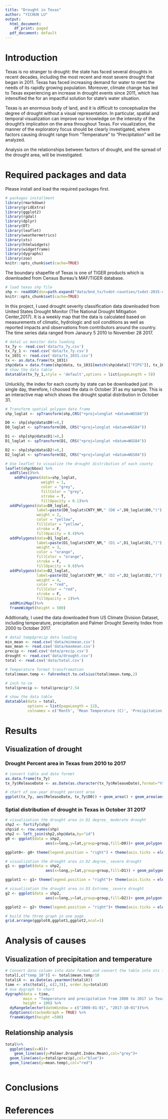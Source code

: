 ```yaml
---
title: "Drought in Texas"
author: "YICHUN LU"
output:
  html_document:
    df_print: paged
  pdf_document: default
---
```

# Introduction
Texas is no stranger to drought: the state has faced several droughts in recent decades, including the most recent and most severe drought that began in 2011. Texas has faced increasing demand for water to meet the needs of its rapidly growing population. Moreover, climate change has led to Texas experiencing an increase in drought events since 2011, which has intensified the for an impactful solution for state’s water situation. 

Texas is an enormous body of land, and it is difficult to conceptualize the degree of drought without a visual representation. In particular, spatial and temporal visualization can improve our knowledge on the intensity of the drought’s implication on the area throughout Texas. For visualization, the manner of the exploratory focus should be clearly investigated, where factors causing drought range from “Temperature” to “Precipitation” will be analyzed.

Analysis on the relationships between factors of drought, and the spread of the drought area, will be investigated.


# Required packages and data

Please install and load the required packages first.
```r
# packages installment
library(rmarkdown)
library(gridExtra)
library(ggplot2)
library(rgdal)
library(dplyr)
library(DT)
library(leaflet)
library(weathermetrics)
library(xts)
library(htmlwidgets)
library(widgetframe)
library(dygraphs)
library(zoo)
knitr::opts_chunk$set(cache=TRUE)
```

The boundary shapefile of Texas is one of TIGER products which is downloaded from Census Bureau's MAF/TIGER database.

```r
# load texas shp file
shp <- readOGR(dsn=path.expand("data/bnd_tx/txdot-counties/txdot-2015-county-generalized_tx.shp"))
knitr::opts_chunk$set(cache=TRUE)
```

In this project, I used drought severity classification data downloaded from United States Drought Monitor (The National Drought Mitigation Center,2017). It is a weekly map that the data is calculated based on measurements of climatic, hydrologic and soil conditions as well as reported impacts and observations from contributors around the country. The time series data ranged from Janaury 5 2010 to November 28 2017.

```r
# data1 us monitor data loading
tx_7y <- read.csv('data/tx_7y.csv')
tx_7y_1 <- read.csv('data/tx_7y.csv')
tx_1031 <- read.csv('data/tx_1031.csv')
tx <- as.data.frame(tx_1031)
shp@data = data.frame(shp@data, tx_1031[match(shp@data[["FIPS"]], tx_1031$FIPS),])
# show the data table
datatable(tx_7y_1,style = 'default',options = list(pageLength = 5))
```

Unluckily, the index for each county by state can be downloaded just in single day, therefore, I choosed the data in October 31 as my sample. This is an interactive map which shows the drought spatial distribution in October 31.

```r
# Transform spatial polygon data frame 
shp_loglat <- spTransform(shp,CRS("+proj=longlat +datum=WGS84"))

D0 <- shp[shp@data$D0!=0,]
D0_loglat <- spTransform(D0, CRS("+proj=longlat +datum=WGS84"))

D1 <- shp[shp@data$D1!=0,]
D1_loglat <- spTransform(D1, CRS("+proj=longlat +datum=WGS84"))

D2 <- shp[shp@data$D2!=0,]
D2_loglat <- spTransform(D2, CRS("+proj=longlat +datum=WGS84"))

# Use leaflet to visualize the drought distribution of each county 
leaflet(shp@bbox) %>%
  addTiles()%>%
    addPolygons(data=shp_loglat,
                weight = 1,
                color = "grey",
                fillColor = "grey",
                stroke = T,
                fillOpacity = 0.1)%>%
  addPolygons(data=D0_loglat,
              label=paste(D0_loglat$CNTY_NM," (D0 =",D0_loglat$D0,")"),
              weight = 2,
              color = "yellow",
              fillColor = "yellow",
              stroke = F,
              fillOpacity = 0.4)%>%
  addPolygons(data=D1_loglat,
              label=paste(D1_loglat$CNTY_NM," (D1 =",D1_loglat$D1,")"),
              weight = 3,
              color = "orange",
              fillColor = "orange",
              stroke = F,
              fillOpacity = 0.8)%>%
  addPolygons(data=D2_loglat,
              label=paste(D2_loglat$CNTY_NM," (D2 =",D2_loglat$D2,")"),
              weight = 4,
              color = "red",
              fillColor = "red",
              stroke = F,
              fillOpacity = 1)%>%
  addMiniMap()%>%
  frameWidget(height = 500)
```

Addtionally, I used the data downloaded from US Climate Division Dataset, including temperature, precipitation and Palmer Drought Severity Index from 2000 to October 2017.

```r
# data2 temp$precip data loading
min_mean <- read.csv('data/minmean.csv')
max_mean <- read.csv('data/maxmean.csv')
precip <- read.csv('data/precip.csv')
drought <- read.csv('data/drought.csv')
total <- read.csv('data/total.csv')

# Temperature format transfromation
total$mean.temp <- fahrenheit.to.celsius(total$mean.temp,2)

# inch to cm
total$precip <- total$precip*2.54

# show the data table
datatable(data = total,
          options = list(pageLength = 12),
          colnames = c('Month', 'Mean Temperature (C)', 'Precipitation (cm)', 'Palmer Drought Index'))

```

# Results

## Visualization of drought 

### Drought Percent area in Texas from 2010 to 2017
```r
# convert table and date formet 
as.data.frame(tx_7y)
tx_7y$ReleaseDate <- as.Date(as.character(tx_7y$ReleaseDate),format="%Y%m%d");

# chart of one-year drought percent area
ggplot(tx_7y, aes(ReleaseDate, tx_7y$D0)) + geom_area() + geom_area(aes(x = ReleaseDate, y=tx_7y$D1), fill='yellow') + geom_area(aes(x = ReleaseDate, y=tx_7y$D2), fill='orange') + geom_area(aes(x = ReleaseDate, y=tx_7y$D3), fill='red') + xlab("Date") + ylab("Percent Area") 
```

### Sptial distribution of drought in Texas in October 31 2017
```r
# visualization the drought area in D1 degree_ moderate drought
shp2 <- fortify(shp)
shp$id <- row.names(shp)
shp2 <- left_join(shp2,shp@data,by="id")
g0 <- ggplot(data = shp2,
                  aes(x=long,y=lat,group=group,fill=D0))+ geom_polygon() + coord_map() + scale_fill_gradient(low = 'white',high = 'red')

ggplot0<- g0+ theme(legend.position = "right") + theme(axis.ticks = element_blank(), axis.text = element_blank())

# visualization the drought area in D2 degree_ severe drought
g1 <- ggplot(data = shp2,
                  aes(x=long,y=lat,group=group,fill=D1)) + geom_polygon() + coord_map() + scale_fill_gradient(low = 'white',high = 'red')

ggplot1 <- g1+ theme(legend.position = "right")+ theme(axis.ticks = element_blank(), axis.text = element_blank())

# visualization the drought area in D3 Extreme_ severe drought
g2 <- ggplot(data = shp2,
                  aes(x=long,y=lat,group=group,fill=D2))+ geom_polygon() + coord_map() + scale_fill_gradient(low = 'white',high = 'red')

ggplot2 <- g2+ theme(legend.position = "right")+ theme(axis.ticks = element_blank(), axis.text = element_blank())

# build the three graph in one page
grid.arrange(ggplot0,ggplot1,ggplot2,ncol=1)  
```

# Analysis of causes
## Visualization of precipitation and temperature

```r
# Convert date column into date format and convert the table into xts format
total[,c("temp_10")] <- total$mean.temp/10
total$X <- as.Date(as.yearmon(total$X))
time <- xts(total[, c(2,3)], order.by=total$X)
# Use dygraph to chart
dygraph(data = time,
        main = "Temperature and precipitation from 2000 to 2017 in Texas",
        height = 100) %>%
  dyRangeSelector(dateWindow = c("2000-01-01", "2017-10-01"))%>%
  dyOptions(stackedGraph = TRUE) %>%
  frameWidget(height =500)
```

## Relationship analysis 
```r

total%>%
  ggplot(aes(x=X))+
    geom_line(aes(y=Palmer.Drought.Index.Mean),col="grey")+
  geom_line(aes(y=total$precip),col="blue")+
  geom_line(aes(y=mean.temp),col="red")
    
```


# Conclusions
# References

